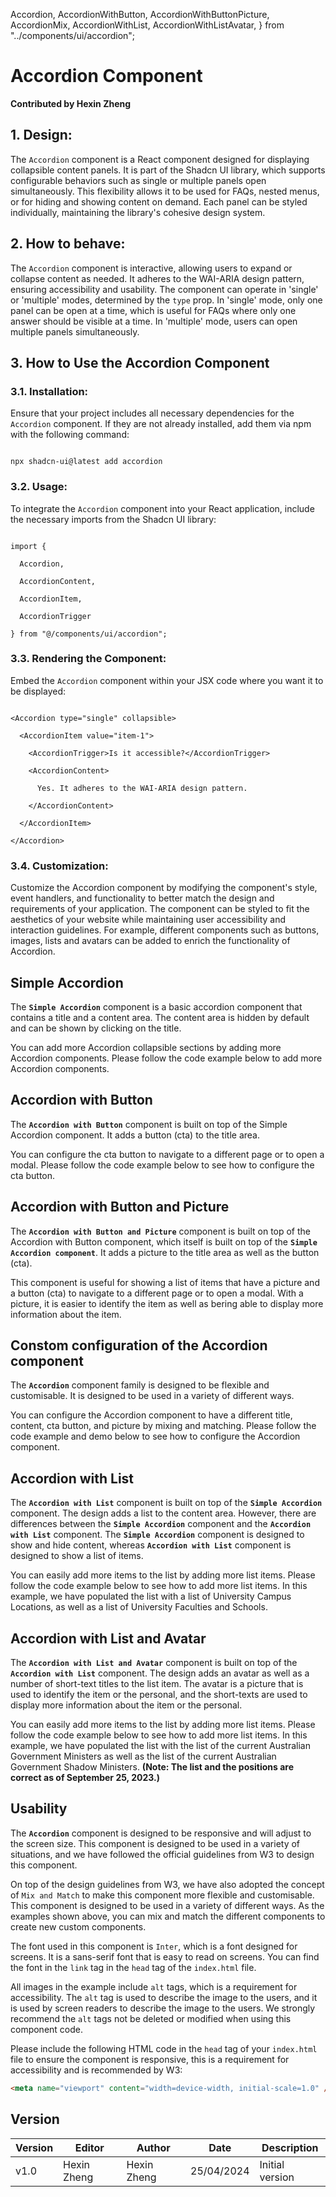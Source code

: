  Accordion,
  AccordionWithButton,
  AccordionWithButtonPicture,
  AccordionMix,
  AccordionWithList,
  AccordionWithListAvatar,
} from "../components/ui/accordion";

# Accordion Component

**Contributed by Hexin Zheng** 

## 1. Design: 

The `Accordion` component is a React component designed for displaying collapsible content panels. It is part of the Shadcn UI library, which supports configurable behaviors such as single or multiple panels open simultaneously. This flexibility allows it to be used for FAQs, nested menus, or for hiding and showing content on demand. Each panel can be styled individually, maintaining the library's cohesive design system. 

  

## 2. How to behave: 

The `Accordion` component is interactive, allowing users to expand or collapse content as needed. It adheres to the WAI-ARIA design pattern, ensuring accessibility and usability. The component can operate in 'single' or 'multiple' modes, determined by the `type` prop. In 'single' mode, only one panel can be open at a time, which is useful for FAQs where only one answer should be visible at a time. In 'multiple' mode, users can open multiple panels simultaneously. 

  

## 3. How to Use the Accordion Component 

### 3.1. Installation: 

Ensure that your project includes all necessary dependencies for the `Accordion` component. If they are not already installed, add them via npm with the following command: 

``` 

npx shadcn-ui@latest add accordion 

``` 

### 3.2. Usage: 

  

To integrate the `Accordion` component into your React application, include the necessary imports from the Shadcn UI library: 

``` 

import { 

  Accordion, 

  AccordionContent, 

  AccordionItem, 

  AccordionTrigger 

} from "@/components/ui/accordion"; 

``` 

### 3.3. Rendering the Component: 

  

Embed the `Accordion` component within your JSX code where you want it to be displayed: 

``` 

<Accordion type="single" collapsible> 

  <AccordionItem value="item-1"> 

    <AccordionTrigger>Is it accessible?</AccordionTrigger> 

    <AccordionContent> 

      Yes. It adheres to the WAI-ARIA design pattern. 

    </AccordionContent> 

  </AccordionItem> 

</Accordion> 

``` 

### 3.4. Customization: 

Customize the Accordion component by modifying the component's style, event handlers, and functionality to better match the design and requirements of your application. The component can be styled to fit the aesthetics of your website while maintaining user accessibility and interaction guidelines. For example, different components such as buttons, images, lists and avatars can be added to enrich the functionality of Accordion. 
## Simple Accordion

The **`Simple Accordion`** component is a basic accordion component that contains a title and a content area. The content area is hidden by default and can be shown by clicking on the title.

You can add more Accordion collapsible sections by adding more Accordion components. Please follow the code example below to add more Accordion components.

<Accordion />

## Accordion with Button

The **`Accordion with Button`** component is built on top of the Simple Accordion component. It adds a button (cta) to the title area.

You can configure the cta button to navigate to a different page or to open a modal. Please follow the code example below to see how to configure the cta button.

<AccordionWithButton />

## Accordion with Button and Picture

The **`Accordion with Button and Picture`** component is built on top of the Accordion with Button component, which itself is built on top of the **`Simple Accordion component`**. It adds a picture to the title area as well as the button (cta).

This component is useful for showing a list of items that have a picture and a button (cta) to navigate to a different page or to open a modal. With a picture, it is easier to identify the item as well as bering able to display more information about the item.

<AccordionWithButtonPicture />

## Constom configuration of the Accordion component

The **`Accordion`** component family is designed to be flexible and customisable. It is designed to be used in a variety of different ways.

You can configure the Accordion component to have a different title, content, cta button, and picture by mixing and matching. Please follow the code example and demo below to see how to configure the Accordion component.

<AccordionMix />

## Accordion with List

The **`Accordion with List`** component is built on top of the **`Simple Accordion`** component. The design adds a list to the content area. However, there are differences between the **`Simple Accordion`** component and the **`Accordion with List`** component. The **`Simple Accordion`** component is designed to show and hide content, whereas **`Accordion with List`** component is designed to show a list of items.

You can easily add more items to the list by adding more list items. Please follow the code example below to see how to add more list items. In this example, we have populated the list with a list of University Campus Locations, as well as a list of University Faculties and Schools.

<AccordionWithList />

## Accordion with List and Avatar

The **`Accordion with List and Avatar`** component is built on top of the **`Accordion with List`** component. The design adds an avatar as well as a number of short-text titles to the list item. The avatar is a picture that is used to identify the item or the personal, and the short-texts are used to display more information about the item or the personal.

You can easily add more items to the list by adding more list items. Please follow the code example below to see how to add more list items. In this example, we have populated the list with the list of the current Australian Government Ministers as well as the list of the current Australian Government Shadow Ministers. **(Note: The list and the positions are correct as of September 25, 2023.)**

<AccordionWithListAvatar />

## Usability

The **`Accordion`** component is designed to be responsive and will adjust to the screen size. This component is designed to be used in a variety of situations, and we have followed the official guidelines from W3 to design this component.

On top of the design guidelines from W3, we have also adopted the concept of `Mix and Match` to make this component more flexible and customisable. This component is designed to be used in a variety of different ways. As the examples shown above, you can mix and match the different components to create new custom components.

The font used in this component is `Inter`, which is a font designed for screens. It is a sans-serif font that is easy to read on screens. You can find the font in the `link` tag in the `head` tag of the `index.html` file.

All images in the example include `alt` tags, which is a requirement for accessibility. The `alt` tag is used to describe the image to the users, and it is used by screen readers to describe the image to the users. We strongly recommend the `alt` tags not be deleted or modified when using this component code.

Please include the following HTML code in the `head` tag of your `index.html` file to ensure the component is responsive, this is a requirement for accessibility and is recommended by W3:

```html
<meta name="viewport" content="width=device-width, initial-scale=1.0" />
```

## Version

| Version | Editor      | Author      | Date       | Description     |
| ------- | ----------- | ----------- | ---------- | --------------- |
| v1.0    | Hexin Zheng | Hexin Zheng | 25/04/2024 | Initial version |
